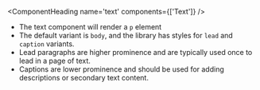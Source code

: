 <ComponentHeading name='text' components={['Text']} />

- The text component will render a `p` element
- The default variant is `body`, and the library has styles for `lead` and `caption`
  variants.
- Lead paragraphs are higher prominence and are typically used once to lead in a page of
  text.
- Captions are lower prominence and should be used for adding descriptions or secondary
  text content.
